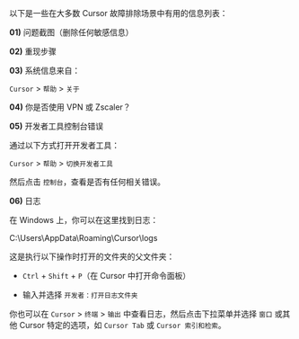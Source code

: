 以下是一些在大多数 Cursor 故障排除场景中有用的信息列表：

**01)** 问题截图（删除任何敏感信息）

**02)** 重现步骤

**03)** 系统信息来自：

`Cursor` > `帮助` > `关于`

**04)** 你是否使用 VPN 或 Zscaler？

**05)** 开发者工具控制台错误

通过以下方式打开开发者工具：

`Cursor` > `帮助` > `切换开发者工具`

然后点击 `控制台`，查看是否有任何相关错误。

**06)** 日志

在 Windows 上，你可以在这里找到日志：

C:\Users\AppData\Roaming\Cursor\logs


这是执行以下操作时打开的文件夹的父文件夹：

- `Ctrl` + `Shift` + `P`（在 Cursor 中打开命令面板）

- 输入并选择 `开发者：打开日志文件夹`

你也可以在 `Cursor` > `终端` > `输出` 中查看日志，然后点击下拉菜单并选择 `窗口` 或其他 Cursor 特定的选项，如 `Cursor Tab` 或 `Cursor 索引和检索`。


